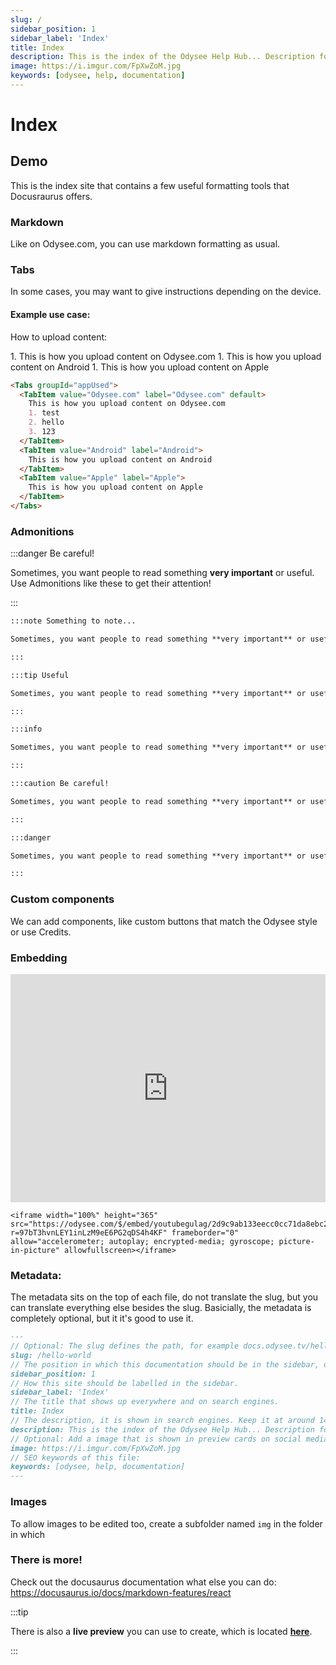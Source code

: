 ---
slug: /
sidebar_position: 1
sidebar_label: 'Index'
title: Index
description: This is the index of the Odysee Help Hub... Description for search engines.
image: https://i.imgur.com/FpXwZoM.jpg
keywords: [odysee, help, documentation]
---

# Index


## Demo

This is the index site that contains a few useful formatting tools that Docusraurus offers.


### Markdown

Like on Odysee.com, you can use markdown formatting as usual.

### Tabs




In some cases, you may want to give instructions depending on the device.

#### Example use case:
How to upload content:


<Tabs groupId="appUsed">
  <TabItem value="Odysee.com" label="Odysee.com" default>
    1. This is how you upload content on Odysee.com
  </TabItem>
  <TabItem value="Android" label="Android">
    1. This is how you upload content on Android
  </TabItem>
  <TabItem value="Apple" label="Apple">
    1. This is how you upload content on Apple
  </TabItem>
</Tabs>

```markdown
<Tabs groupId="appUsed">
  <TabItem value="Odysee.com" label="Odysee.com" default>
    This is how you upload content on Odysee.com
    1. test
    2. hello
    3. 123
  </TabItem>
  <TabItem value="Android" label="Android">
    This is how you upload content on Android
  </TabItem>
  <TabItem value="Apple" label="Apple">
    This is how you upload content on Apple
  </TabItem>
</Tabs>
```

### Admonitions

:::danger Be careful!

Sometimes, you want people to read something **very important** or useful. Use Admonitions like these to get their attention!

:::


```markdown
:::note Something to note...

Sometimes, you want people to read something **very important** or useful. Use Admonitions like these to get their attention!

:::

:::tip Useful

Sometimes, you want people to read something **very important** or useful. Use Admonitions like these to get their attention!

:::

:::info

Sometimes, you want people to read something **very important** or useful. Use Admonitions like these to get their attention!

:::

:::caution Be careful!

Sometimes, you want people to read something **very important** or useful. Use Admonitions like these to get their attention!

:::

:::danger

Sometimes, you want people to read something **very important** or useful. Use Admonitions like these to get their attention!

:::
```

### Custom components

We can add components, like custom buttons that match the Odysee style or use <Credits/> Credits.

### Embedding

<iframe width="100%" height="365" src="https://odysee.com/$/embed/youtubegulag/2d9c9ab133eecc0cc71da8ebc2dbe72ff634a2ff?r=97bT3hvnLEY1inLzM9eE6PG2qDS4h4KF" frameborder="0" allow="accelerometer; autoplay; encrypted-media; gyroscope; picture-in-picture" allowfullscreen></iframe>

```
<iframe width="100%" height="365" src="https://odysee.com/$/embed/youtubegulag/2d9c9ab133eecc0cc71da8ebc2dbe72ff634a2ff?r=97bT3hvnLEY1inLzM9eE6PG2qDS4h4KF" frameborder="0" allow="accelerometer; autoplay; encrypted-media; gyroscope; picture-in-picture" allowfullscreen></iframe>
```

### Metadata:
The metadata sits on the top of each file, do not translate the slug, but you can translate everything else besides the slug. Basicially, the metadata is completely optional, but it it's good to use it.
```markdown
---
// Optional: The slug defines the path, for example docs.odysee.tv/hello-world. If not defined, just the file name is being used (without the `.mdx` ending).
slug: /hello-world
// The position in which this documentation should be in the sidebar, optional.
sidebar_position: 1
// How this site should be labelled in the sidebar.
sidebar_label: 'Index'
// The title that shows up everywhere and on search engines.
title: Index
// The description, it is shown in search engines. Keep it at around 140 characters.
description: This is the index of the Odysee Help Hub... Description for search engines.
// Optional: Add a image that is shown in preview cards on social media if people share this page.
image: https://i.imgur.com/FpXwZoM.jpg
// SEO keywords of this file:
keywords: [odysee, help, documentation]
---
```

### Images
To allow images to be edited too, create a subfolder named `img` in the folder in which 

### There is more!

Check out the docusaurus documentation what else you can do: https://docusaurus.io/docs/markdown-features/react


:::tip

There is also a **live preview** you can use to create, which is located **[here](https://stackblitz.com/edit/github-deydeg?file=docs%2Fintro.md)**.

:::
